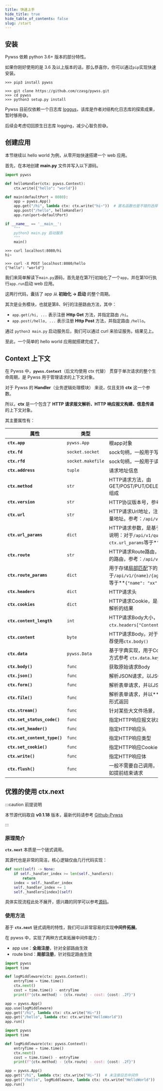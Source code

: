 ```yaml
---
title: 快速上手
hide_title: true
hide_table_of_contents: false
slug: /start
---
```


## 安装
Pywss 依赖 python 3.6+ 版本的部分特性。

如果你刚好使用的是 3.6 及以上版本的话，那么恭喜你，你可以通过`pip`实现快速安装。

<Tabs className="unique-tabs">
<TabItem value="pip安装" label="pip安装" default>

```shell script
>>> pip3 install pywss
```

</TabItem>
<TabItem value="源码安装" label="源码安装" default>

```shell script
>>> git clone https://github.com/czasg/pywss.git
>>> cd pywss
>>> python3 setup.py install
```

</TabItem>
</Tabs>

Pywss 目前仅依赖一个日志库 [loggus](https://github.com/czasg/loggus)，该库是作者对结构化日志库的探索成果，暂时够用😅。

后续会考虑切回原生日志库 logging，减少心智负担😅。


## 创建应用
本节继续以 hello world 为例，从零开始快速搭建一个 web 应用。

首先，在本地创建 **main.py** 文件并写入以下源码。

<Tabs className="unique-tabs">
  <TabItem value="main.py" label="main.py" default>

```python showLineNumbers title="应用源码"
import pywss

def helloHandler(ctx: pywss.Context):
    ctx.write({"hello": "world"})

def main(defaultPort = 8080):
    app = pywss.App()
    app.get("/hi", lambda ctx: ctx.write("hi~"))  # 匿名函数也是不错的选择
    app.post("/hello", helloHandler)
    app.run(port=defaultPort)

if __name__ == '__main__':
    """
    python3 main.py 启动服务
    """
    main()
```

  </TabItem>
  <TabItem value="GET/hi" label="GET/hi">

```shell script title="请求 /hi 接口"
>>> curl localhost:8080/hi
hi~
```

  </TabItem>
  <TabItem value="POST/hello" label="POST/hello">

```shell script title="请求 /hello 接口"
>>> curl -X POST localhost:8080/hello
{"hello": "world"}
```

  </TabItem>
</Tabs>

我们来简单解读下`main.py`源码，首先是在第7行初始化了一个`app`，并在第10行执行`app.run`启动 web 应用。

这两行代码，囊括了 app 从 **初始化 -> 启动** 的整个周期。

其次是业务模块，也就是第8、9行的注册路由方法，其中：
- `app.get(/hi, ...` 表示注册 **Http Get** 方法，并指定路由 `/hi`。
- `app.post(/hello, ...` 表示注册 **Http Post** 方法，并指定路由 `/hello`。

通过 `python3 main.py` 启动服务后，我们可以通过 curl 来验证服务。结果见上。

至此，一个简单的 hello world 应用就搭建完成了。



## **Context** 上下文
在 Pywss 中，**`pywss.Context`**（后文均使用 ctx 代替） 贯穿于单次请求的整个生命周期，是 Pywss 用于管理请求的上下文对象。

对于 Pywss 的 **Handler**（业务逻辑处理模块） 来说，仅且支持 **ctx** 这一个参数。

所以，**ctx** 是一个包含了 **HTTP 请求报文解析、HTTP 响应报文构建、信息传递** 的上下文对象。

其主要属性有：

|属性|类型|说明|
|---|---|---|
|**`ctx.app`**|`pywss.App`|根app对象|
|**`ctx.fd`**|`socket.socket`|sock句柄，一般用于写操作|
|**`ctx.rfd`**|`socket.makefile`|sock句柄，一般用于读操作|
|**`ctx.address`**|`tuple`|请求地址信息|
|**`ctx.method`**|`str`|HTTP请求方法，由 GET/POST/PUT/DELETE/HEAD/PATCH/OPTIONS 组成|
|**`ctx.version`**|`str`|HTTP协议版本号，参考：`HTTP/1.1`|
|**`ctx.url`**|`str`|HTTP请求Url地址，注意是**包含请求参数在内**的全量地址。参考：`/api/v1/query?key=value`|
|**`ctx.url_params`**|`dict`|HTTP请求参数，是基于`ctx.url`解析的结果。举例说明：对于`/api/v1/query?key=value`地址，`ctx.url_params`等于**`{"key": "value"}`**|
|**`ctx.route`**|`str`|HTTP请求Route路由，注意是**不包含请求参数在内**的路由，参考：`/api/v1/query`|
|**`ctx.route_params`**|`dict`|用于存储[局部匹配](#特殊路由匹配机制)下的路径参数，举例说明：对于`/api/v1/{name}/{age}`路由，`ctx.route_params`等于**`{"name": "xx", "age": "xx"}`**|
|**`ctx.headers`**|`dict`|HTTP请求头|
|**`ctx.cookies`**|`dict`|HTTP请求Cookie，是基于`ctx.headers["Cookie"]`解析的结果|
|**`ctx.content_length`**|`int`|HTTP请求Body大小，是基于`ctx.headers["Content-Length"]`解析的结果|
|**`ctx.content`**|`byte`|HTTP请求Body。对于需要获取原生请求场景，推荐使用`ctx.body()`|
|**`ctx.data`**|`pywss.Data`|基于字典实现，用于Context上下文信息传递。使用方式参考 `ctx.data.key = value`|
|**`ctx.body()`**|`func`|获取原始请求Body|
|**`ctx.json()`**|`func`|解析JSON请求，以JSON形式返回请求Body|
|**`ctx.form()`**|`func`|解析表单请求，并以JSON形式返回请求Body|
|**`ctx.file()`**|`func`|解析表单请求，并以**`Dict[str, pywss.File]`**形式返回|
|**`ctx.stream()`**|`func`|针对某些大文件场景，支持流式操作|
|**`ctx.set_status_code()`**|`func`|指定HTTP响应报文状态码|
|**`ctx.set_header()`**|`func`|指定HTTP响应头|
|**`ctx.set_content_type()`**|`func`|指定HTTP响应类型|
|**`ctx.set_cookie()`**|`func`|指定HTTP响应Cookie|
|**`ctx.write()`**|`func`|指定HTTP响应体|
|**`ctx.flush()`**|`func`|一般不需要自己调用，在某些特殊场景下有用，比如提前结束请求|


## 优雅的使用 **ctx.next**

:::caution 前提说明

本节源代码取自 **v0.1.18** 版本，最新代码请参考 [Github-Pywss](https://github.com/czasg/pywss)

:::

### 原理简介

**`ctx.next`** 本质是一个链式调用。

其源代也是非常的简洁，核心逻辑仅由几行代码实现：

```python showLineNumbers title="ctx.next 源码"
def next(self) -> None:
    if self._handler_index >= len(self._handlers):
        return
    index = self._handler_index
    self._handler_index += 1
    self._handlers[index](self)
```

具体实现流程此处不展开，感兴趣的同学可以参考[源码](https://github.com/czasg/pywss)。


### 使用方法

基于 **`ctx.next`** 链式调用的特性，我们可以非常容易的实现**中间件拓展**。

在 pywss 中，实现了两种方式来拓展中间件能力：

- app use：**全局注册**，针对全部路由生效
- route bind：**局部注册**，针对指定路由生效

```python title="全局注册" showLineNumbers {6,11}
import pywss
import time

def logMiddleware(ctx: pywss.Context):
    entryTime = time.time()
    ctx.next()
    cost = time.time() - entryTime
    print(f"{ctx.method} - {ctx.route} - cost: {cost: .2f}")

app = pywss.App()
app.use(logMiddleware)
app.get("/hi", lambda ctx: ctx.write("Hi~"))
app.get("/hello", lambda ctx: ctx.write("HelloWorld"))
app.run()
```

```python title="局部注册" showLineNumbers {6,12}
import pywss
import time

def logMiddleware(ctx: pywss.Context):
    entryTime = time.time()
    ctx.next()
    cost = time.time() - entryTime
    print(f"{ctx.method} - {ctx.route} - cost: {cost: .2f}")

app = pywss.App()
app.get("/hi", lambda ctx: ctx.write("Hi~"))  # 未注册日志中间件
app.get("/hello", logMiddleware, lambda ctx: ctx.write("HelloWorld"))
app.run()
```
